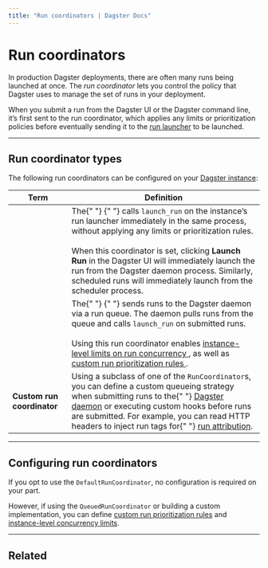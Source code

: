 ```yaml
---
title: "Run coordinators | Dagster Docs"
---
```


# Run coordinators

In production Dagster deployments, there are often many runs being launched at once. The _run coordinator_ lets you control the policy that Dagster uses to manage the set of runs in your deployment.

When you submit a run from the Dagster UI or the Dagster command line, it’s first sent to the run coordinator, which applies any limits or prioritization policies before eventually sending it to the [run launcher](/deployment/run-launcher) to be launched.

---

## Run coordinator types

The following run coordinators can be configured on your [Dagster instance](/deployment/dagster-instance):

<table
  className="table"
  style={{
    width: "100%",
  }}
>
  <thead>
    <tr>
      <th
        style={{
          width: "20%",
        }}
      >
        Term
      </th>
      <th>Definition</th>
    </tr>
  </thead>
  <tbody>
    <tr>
      <td>
        <strong>
          <PyObject
            module="dagster._core.run_coordinator"
            object="DefaultRunCoordinator"
          />
        </strong>
      </td>
      <td>
        The{" "}
        <PyObject
          module="dagster._core.run_coordinator"
          object="DefaultRunCoordinator"
        />{" "}
        calls <code>launch_run</code> on the instance’s run launcher immediately
        in the same process, without applying any limits or prioritization
        rules.
        <br />
        <br />
        When this coordinator is set, clicking <strong>Launch Run</strong> in the
        Dagster UI will immediately launch the run from the Dagster daemon process.
        Similarly, scheduled runs will immediately launch from the scheduler process.
      </td>
    </tr>
    <tr>
      <td>
        <strong>
          <PyObject
            module="dagster._core.run_coordinator"
            object="QueuedRunCoordinator"
          />
        </strong>
      </td>
      <td>
        The{" "}
        <PyObject
          module="dagster._core.run_coordinator"
          object="QueuedRunCoordinator"
        />{" "}
        sends runs to the Dagster daemon via a run queue. The daemon pulls runs
        from the queue and calls <code>launch_run</code> on submitted runs.
        <br />
        <br />
        Using this run coordinator enables <a href="/guides/limiting-concurrency-in-data-pipelines">
          instance-level limits on run concurrency
        </a>, as well as <a href="/guides/customizing-run-queue-priority">
          custom run prioritization rules
        </a>.
      </td>
    </tr>
    <tr>
      <td>
        <strong>Custom run coordinator</strong>
      </td>
      <td>
        Using a subclass of one of the <code>RunCoordinator</code>s, you can
        define a custom queueing strategy when submitting runs to the{" "}
        <a href="/deployment/dagster-daemon">Dagster daemon</a> or executing
        custom hooks before runs are submitted. For example, you can read HTTP
        headers to inject run tags for{" "}
        <a href="/guides/dagster/run-attribution">run attribution</a>.
      </td>
    </tr>
  </tbody>
</table>

---

## Configuring run coordinators

If you opt to use the `DefaultRunCoordinator`, no configuration is required on your part.

However, if using the `QueuedRunCoordinator` or building a custom implementation, you can define [custom run prioritization rules](/guides/customizing-run-queue-priority) and [instance-level concurrency limits](/guides/limiting-concurrency-in-data-pipelines).

---

## Related

<ArticleList>
  <ArticleListItem
    title="Customizing run queue priority"
    href="/guides/customizing-run-queue-priority"
  ></ArticleListItem>
  <ArticleListItem
    title="Limiting concurrency in data pipelines"
    href="/guides/limiting-concurrency-in-data-pipelines"
  ></ArticleListItem>
  <ArticleListItem
    title="Setting up run attribution"
    href="/guides/dagster/run-attribution"
  ></ArticleListItem>
  <ArticleListItem
    title="Run launchers"
    href="/deployment/run-launcher"
  ></ArticleListItem>
  <ArticleListItem
    title="Managing Dagster Cloud deployments"
    href="/dagster-cloud/developing-testing/managing-deployments"
  ></ArticleListItem>
  <ArticleListItem
    title="Dagster instance"
    href="/deployment/dagster-instance"
  ></ArticleListItem>
</ArticleList>
